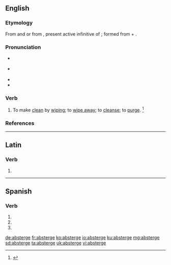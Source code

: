 ==English==

===Etymology===
From {{etyl|fr}} and {{etyl|fro}} {{term|absterger|lang=fro}} or from {{etyl|ML.}} {{term|abstergere|abstergēre|lang=la}}, present active infinitive of {{term|abstergeo|abstergeō|wipe off or away|lang=la}}; formed from {{term|abs-|lang=la}} + {{term|tergeo|tergeō|to wipe off|lang=la}}.

===Pronunciation===
* {{a|RP}} {{IPA|/əbˈstɜː(ɹ)d͡ʒ/}}
* {{a|US}} {{IPA|/æbˈstɝd͡ʒ/|/əbˈstɝd͡ʒ/}} {{X-SAMPA|/%{b"st3`dZ/}}
* {{hyphenation|ab|sterge}}
* {{rhymes|ɜː(ɹ)dʒ}}

===Verb===
{{en-verb|absterg|ing}}

# {{transitive|archaic|nowadays|rare}} To make [[clean]] by [[wipe|wiping]]; to [[wipe away]]; to [[cleanse]]; to [[purge]]. {{defdate|First attested in the early 16<sup>th</sup> century.}}<ref name=SOED>{{reference-book|last =|first =|authorlink =|coauthors =|editor =Brown, Lesley|others =|title = The Shorter Oxford English Dictionary|origdate =|origyear = 1933|origmonth =|url =|format =|accessdate =|accessyear =|accessmonth =|edition = 5th|date =|year =2003|month =|publisher =Oxford University Press|location =Oxford, UK|language =|id =|doi =|isbn =978-0-19-860575-7|lccn =|ol =|pages =9|chapter =|chapterurl =|quote =}}</ref>

===References===
<references/>

----

==Latin==

===Verb===
{{la-verb-form|abstergē}}

# {{conjugation of|abstergeo|abstergeō|2|s|pres|act|imp|lang=la}}

----

==Spanish==

===Verb===
{{es-verb-form|absterger}}

# {{es-verb form of|ending=er|mood=imperative|sense=affirmative|pers=2|formal=no|number=singular|[[absterger]]}}
# {{es-verb form of|ending=er|mood=indicative|tense=present|pers=2|formal=yes|number=singular|[[absterger]]}}
# {{es-verb form of|ending=er|mood=indicative|tense=present|pers=3|number=singular|[[absterger]]}}

[[de:absterge]]
[[fr:absterge]]
[[ko:absterge]]
[[io:absterge]]
[[ku:absterge]]
[[mg:absterge]]
[[sd:absterge]]
[[ta:absterge]]
[[uk:absterge]]
[[vi:absterge]]